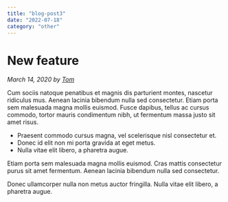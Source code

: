```yaml
---
title: "blog-post3"
date: "2022-07-18"
category: "other"
---
```


# New feature

_March 14, 2020 by [Tom](/)_

Cum sociis natoque penatibus et magnis dis parturient montes, nascetur ridiculus mus.
Aenean lacinia bibendum nulla sed consectetur. Etiam porta sem malesuada magna mollis euismod.
Fusce dapibus, tellus ac cursus commodo, tortor mauris condimentum nibh,
ut fermentum massa justo sit amet risus.

- Praesent commodo cursus magna, vel scelerisque nisl consectetur et.
- Donec id elit non mi porta gravida at eget metus.
- Nulla vitae elit libero, a pharetra augue.

Etiam porta sem malesuada magna mollis euismod. Cras mattis consectetur purus sit amet fermentum.
Aenean lacinia bibendum nulla sed consectetur.

Donec ullamcorper nulla non metus auctor fringilla. Nulla vitae elit libero, a pharetra augue.

